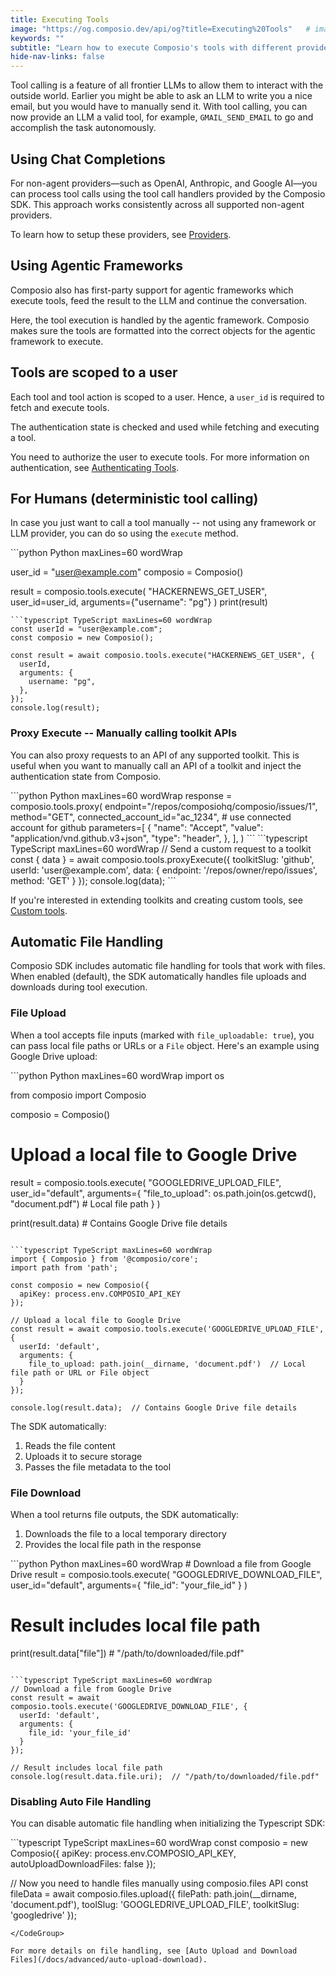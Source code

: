 ```yaml
---
title: Executing Tools
image: "https://og.composio.dev/api/og?title=Executing%20Tools"   # image for socials
keywords: ""
subtitle: "Learn how to execute Composio's tools with different providers and frameworks"
hide-nav-links: false
---
```


Tool calling is a feature of all frontier LLMs to allow them to interact with the outside world. Earlier you might be able to ask an LLM to write you a nice email, but you would have to manually send it. With tool calling, you can now provide an LLM a valid tool, for example, `GMAIL_SEND_EMAIL` to go and accomplish the task autonomously.

## Using Chat Completions
For non-agent providers—such as OpenAI, Anthropic, and Google AI—you can process tool calls using the tool call handlers provided by the Composio SDK.
This approach works consistently across all supported non-agent providers.

To learn how to setup these providers, see [Providers](/providers).

<CodeGroup>
<SnippetCode
  src="fern/snippets/tool-calling/python/exec-tool-completions.py"
  startLine={1}
  endLine={25}
  title="Python (Google)"
/>
<SnippetCode
  src="fern/snippets/tool-calling/typescript/exec-tool-completions.ts"
  startLine={1}
  endLine={30}
  title="TypeScript (Anthropic)"
/>
</CodeGroup>

## Using Agentic Frameworks
Composio also has first-party support for agentic frameworks which execute tools, feed the result to the LLM and continue the conversation.


<Tip icon="info">
Here, the tool execution is handled by the agentic framework. Composio makes sure the tools are formatted into the correct objects for the agentic framework to execute.
</Tip>

<CodeGroup>
<SnippetCode
  src="fern/snippets/tool-calling/python/exec-tool-agentic.py"
  startLine={1}
  endLine={37}
  title="Python (OpenAI Agents SDK)"
/>
<SnippetCode
  src="fern/snippets/tool-calling/typescript/exec-tool-agentic.ts"
  startLine={1}
  endLine={30}
  title="TypeScript (Anthropic)"
/>
</CodeGroup>

## Tools are scoped to a user
Each tool and tool action is scoped to a user. Hence, a `user_id` is required to fetch and execute tools.

The authentication state is checked and used while fetching and executing a tool.

You need to authorize the user to execute tools.
For more information on authentication, see [Authenticating Tools](./authenticating-tools).

## For Humans (deterministic tool calling)
In case you just want to call a tool manually -- not using any framework or LLM provider, you can do so using the `execute` method.

<CodeGroup>
```python Python maxLines=60 wordWrap

user_id = "user@example.com"
composio = Composio()

result = composio.tools.execute(
    "HACKERNEWS_GET_USER",
    user_id=user_id,
    arguments={"username": "pg"}
)
print(result)
```
```typescript TypeScript maxLines=60 wordWrap
const userId = "user@example.com";
const composio = new Composio();

const result = await composio.tools.execute("HACKERNEWS_GET_USER", {
  userId,
  arguments: {
    username: "pg",
  },
});
console.log(result);
```
</CodeGroup> 

### Proxy Execute -- Manually calling toolkit APIs
You can also proxy requests to an API of any supported toolkit. This is useful when you want to manually call an API of a toolkit and inject the authentication state from Composio.

<CodeGroup>
```python Python maxLines=60 wordWrap
response = composio.tools.proxy(
    endpoint="/repos/composiohq/composio/issues/1",
    method="GET",
    connected_account_id="ac_1234",  # use connected account for github
    parameters=[
        {
            "name": "Accept",
            "value": "application/vnd.github.v3+json",
            "type": "header",
        },
    ],
)
```
```typescript TypeScript maxLines=60 wordWrap
// Send a custom request to a toolkit
const { data } = await composio.tools.proxyExecute({
  toolkitSlug: 'github',
  userId: 'user@example.com',
  data: {
    endpoint: '/repos/owner/repo/issues',
    method: 'GET'
  }
});
console.log(data);
```
</CodeGroup>

If you're interested in extending toolkits and creating custom tools, see [Custom tools](/docs/custom-tools).

## Automatic File Handling

Composio SDK includes automatic file handling for tools that work with files. When enabled (default), the SDK automatically handles file uploads and downloads during tool execution.

### File Upload

When a tool accepts file inputs (marked with `file_uploadable: true`), you can pass local file paths or URLs or a `File` object. Here's an example using Google Drive upload:

<CodeGroup>
```python Python maxLines=60 wordWrap
import os

from composio import Composio

composio = Composio()

# Upload a local file to Google Drive
result = composio.tools.execute(
    "GOOGLEDRIVE_UPLOAD_FILE",
    user_id="default",
    arguments={
        "file_to_upload": os.path.join(os.getcwd(), "document.pdf")  # Local file path
    }
)

print(result.data)  # Contains Google Drive file details
```

```typescript TypeScript maxLines=60 wordWrap
import { Composio } from '@composio/core';
import path from 'path';

const composio = new Composio({
  apiKey: process.env.COMPOSIO_API_KEY
});

// Upload a local file to Google Drive
const result = await composio.tools.execute('GOOGLEDRIVE_UPLOAD_FILE', {
  userId: 'default',
  arguments: {
    file_to_upload: path.join(__dirname, 'document.pdf')  // Local file path or URL or File object
  }
});

console.log(result.data);  // Contains Google Drive file details
```
</CodeGroup>

The SDK automatically:
1. Reads the file content
2. Uploads it to secure storage
3. Passes the file metadata to the tool

### File Download

When a tool returns file outputs, the SDK automatically:
1. Downloads the file to a local temporary directory
2. Provides the local file path in the response

<CodeGroup>
```python Python maxLines=60 wordWrap
# Download a file from Google Drive
result = composio.tools.execute(
    "GOOGLEDRIVE_DOWNLOAD_FILE",
    user_id="default",
    arguments={
        "file_id": "your_file_id"
    }
)

# Result includes local file path
print(result.data["file"])  # "/path/to/downloaded/file.pdf"
```

```typescript TypeScript maxLines=60 wordWrap
// Download a file from Google Drive
const result = await composio.tools.execute('GOOGLEDRIVE_DOWNLOAD_FILE', {
  userId: 'default',
  arguments: {
    file_id: 'your_file_id'
  }
});

// Result includes local file path
console.log(result.data.file.uri);  // "/path/to/downloaded/file.pdf"
```
</CodeGroup>

### Disabling Auto File Handling

You can disable automatic file handling when initializing the Typescript SDK:

<CodeGroup>
```typescript TypeScript maxLines=60 wordWrap
const composio = new Composio({
  apiKey: process.env.COMPOSIO_API_KEY,
  autoUploadDownloadFiles: false
});

// Now you need to handle files manually using composio.files API
const fileData = await composio.files.upload({
  filePath: path.join(__dirname, 'document.pdf'),
  toolSlug: 'GOOGLEDRIVE_UPLOAD_FILE',
  toolkitSlug: 'googledrive'
});
```
</CodeGroup>

For more details on file handling, see [Auto Upload and Download Files](/docs/advanced/auto-upload-download).